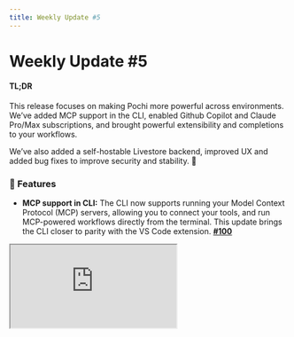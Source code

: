 ```yaml
---
title: Weekly Update #5
---
```


# Weekly Update #5

#### TL;DR

This release focuses on making Pochi more powerful across environments. We’ve added MCP support in the CLI, enabled Github Copilot and Claude Pro/Max subscriptions, and brought powerful extensibility and completions to your workflows. 

We’ve also added a self-hostable Livestore backend, improved UX and added bug fixes to  improve security and stability. 🙌 

### 🚀 Features

- **MCP support in CLI:** The CLI now supports running your Model Context Protocol (MCP) servers, allowing you to connect your tools, and run MCP-powered workflows directly from the terminal. This update brings the CLI closer to parity with the VS Code extension. **[#100](https://github.com/TabbyML/pochi/issues/100)**

<div
className="w-12/15 md:ml-8 *:shadow-xl/30 *:rounded-lg"
  style={{
    position: "relative",
    paddingBottom: "53.7%",
    marginBottom: 20,
    height: 0,
    overflow: "hidden",
    maxWidth: "100%",
  }}
>
  <iframe
    src="https://drive.google.com/file/d/1V8Ut_XXM9sRdSPHhoGVhMMnJHkxeaYFp/preview"
    style={{
      position: "absolute",
      top: 0,
      left: 0,
      width: "100%",
      height: "100%",
      border: "none",
      borderRadius: "8px",
    }}
    allowFullScreen
    title="MCP Support in CLI"
  />
</div>

- **GitHub Copilot Integration:** We’ve added support for authenticating GitHub Copilot subscriptions in the CLI. This ensures users with active Copilot subscriptions can now use Copilot completions and suggestions inside Pochi’s terminal workflows. **[#184](https://github.com/TabbyML/pochi/issues/184)**

<div
className="w-12/15 md:ml-8 *:shadow-xl/30 *:rounded-lg"
  style={{
    position: "relative",
    paddingBottom: "53.7%",
    marginBottom: 20,
    height: 0,
    overflow: "hidden",
    maxWidth: "100%",
  }}
>
  <iframe
    src="https://drive.google.com/file/d/1I5nIr75CAgD5gQmPkRdw0q8bdcvs0P6S/preview"
    style={{
      position: "absolute",
      top: 0,
      left: 0,
      width: "100%",
      height: "100%",
      border: "none",
      borderRadius: "8px",
    }}
    allowFullScreen
    title="Github Copilot Integration"
  />
</div>

- **Claude Pro / Max subscription support:** We’ve now added support for users to connect their Claude Pro/Max subscriptions via OAuth for both CLI and VSCode. [#61](https://github.com/TabbyML/pochi/issues/61)**, [#306](https://github.com/TabbyML/pochi/issues/306)** 
  <div className="w-12/15 md:ml-8 *:shadow-xl/30 *:rounded-lg">![Claude Support](./images/claude-support.png)</div>

- **Self-hostable data sync backend with Livestore:** You can now deploy your own Livestore-based backend for syncing data. This supports offline-first storage and real-time collaboration without relying on Pochi’s hosted infrastructure.**[#37](https://github.com/TabbyML/pochi/issues/37)**



### ✨ Enhancements

- **Manual Execution Mode for Sub-Tasks:** Sub-tasks created with `newTask` can now be run in a manual, step-by-step mode avoiding large unmoderated changes to your codebases in your sensitive workflows. **[#300](https://github.com/TabbyML/pochi/issues/300)**


<div
className="w-12/15 md:ml-8 *:shadow-xl/30 *:rounded-lg"
  style={{
    position: "relative",
    paddingBottom: "53.7%",
    marginBottom: 20,
    height: 0,
    overflow: "hidden",
    maxWidth: "100%",
  }}
>
  <iframe
    src="https://drive.google.com/file/d/1AwiwI9uIv4Rf_r1rolCLMW38wWVZHP2y/preview"
    style={{
      position: "absolute",
      top: 0,
      left: 0,
      width: "100%",
      height: "100%",
      border: "none",
      borderRadius: "8px",
    }}
    allowFullScreen
    title="Manual Execution for Sub-tasks"
  />
</div>


- **Reveal settings in VS Code config commands:** Hit `Command + Shift + P` to see Pochi related Settings options.  So instead of just opening the files, the pre-configured settings now jump directly to the relevant configuration section. **[#301](https://github.com/TabbyML/pochi/issues/301)**
<div className="w-12/15 md:ml-8 *:shadow-xl/30 *:rounded-lg">![Reveal Settings in VS Code](./images/reveal-settings.png)</div>

- **Gemini models:** Added support for PDF and video inputs, enabling richer multimodal workflows.**[#219](https://github.com/TabbyML/pochi/issues/219)**

- **Malformed custom agents in VSCode settings:** Previously ignored malformed agent files (e.g., with YAML parsing errors) are now displayed in the settings UI with a clear warning, making it easier to debug and fix broken custom agent configurations. **[#391](https://github.com/TabbyML/pochi/issues/391)**, **[#415](https://github.com/TabbyML/pochi/issues/415)**

- **GitHub Action improvements:** We’ve packaged changes that introduced:
  - Vitest for testing infrastructure.
  - Added unit tests and snapshots for GitHub Action system prompt logic.
  - Updated imports and code organization for better maintainability.**[#362](https://github.com/TabbyML/pochi/issues/362)**

### 🐞 Bug fixes

- **Sensitive data sanitization in shared sessions:** Fixed an issue where tool call inputs/outputs (e.g., readFile, applyDiff) were leaked in shared Livekit-CF sessions. Sensitive content is now redacted before being exposed via the share API. **[#409](https://github.com/TabbyML/pochi/issues/409)**, **[#418](https://github.com/TabbyML/pochi/issues/418)**
- **Custom OpenAI models and max_tokens error:** A recent OpenAI API change broke compatibility with custom models configured in Pochi, replacing `max_tokens` with `max_completion_tokens`. We’ve patched the integration so tasks now run smoothly with the new parameter. **[#13](https://github.com/TabbyML/pochi/issues/13)**

### 📖 Resources

- [Learn how to connect Pochi to your self-hosted Tabby server](https://docs.getpochi.com/tutorials/connect-to-tabby-server/)
- [Tutorial on Querying SQL in Natural Language with a custom Supabase MCP Server](https://docs.getpochi.com/tutorials/supabase-mcp-server/)
